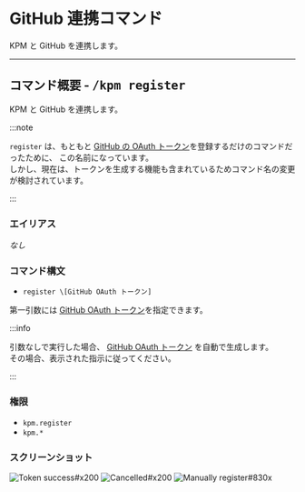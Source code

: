 
# GitHub 連携コマンド

KPM と GitHub を連携します。

---

## コマンド概要 - <kbd>/kpm register</kbd>

KPM と GitHub を連携します。

:::note

`register` は、もともと [GitHub の OAuth トークン](/docs/expressions#github-oauth-トークン)を登録するだけのコマンドだったために、
この名前になっています。  
しかし、現在は、トークンを生成する機能も含まれているためコマンド名の変更が検討されています。

:::

<BelowDocument docId="use-kpm/getting-started/link-github" />

### エイリアス

_なし_

### コマンド構文

- `register \[GitHub OAuth トークン]`

第一引数には [GitHub OAuth トークン](/docs/expressions#github-oauth-トークン)を指定できます。

:::info

引数なしで実行した場合、 [GitHub OAuth トークン](/docs/expressions#github-oauth-トークン) を自動で生成します。  
その場合、表示された指示に従ってください。

:::

### 権限

- `kpm.register`
- `kpm.*`

### スクリーンショット

![Token success#x200](images/register/success.png)
![Cancelled#x200](images/register/cancel.png)
![Manually register#830x](images/register/manual-register.png)
